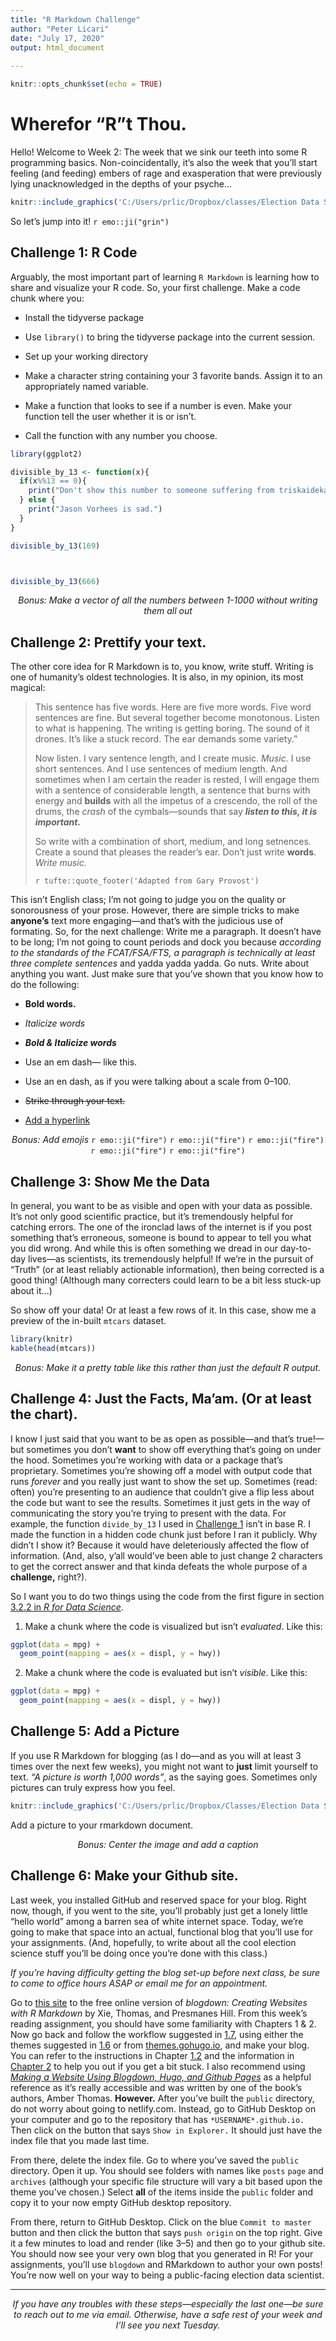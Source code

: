 ```yaml
---
title: "R Markdown Challenge"
author: "Peter Licari"
date: "July 17, 2020"
output: html_document
 
---
```


```r
knitr::opts_chunk$set(echo = TRUE)
```

# Wherefor "R"t Thou. 
Hello! Welcome to Week 2: The week that we sink our teeth into some R programming basics. Non-coincidentally, it's also the week that you'll start feeling (and feeding) embers of rage and exasperation that were previously lying unacknowledged in the depths of your psyche...

```r
knitr::include_graphics('C:/Users/prlic/Dropbox/classes/Election Data Science/Labs/pics/wk2/lovethislanguage.png')

```

So let's jump into it! `r emo::ji("grin")`

## <a name ="anchor1"></a> Challenge 1: R Code
Arguably, the most important part of learning `R Markdown` is learning how to share and visualize your R code. So, your first challenge. Make a code chunk where you:

- Install the tidyverse package

- Use `library()` to bring the tidyverse package into the current session.

- Set up your working directory

- Make a character string containing your 3 favorite bands. Assign it to an appropriately named variable.

- Make a function that looks to see if a number is even. Make your function tell the user whether it is or isn't.

- Call the function with any number you choose.



```r
library(ggplot2)

divisible_by_13 <- function(x){
  if(x%%13 == 0){
    print("Don't show this number to someone suffering from triskaidekaphobia")
  } else {
    print("Jason Vorhees is sad.")
  }
}

```


```r
divisible_by_13(169)



divisible_by_13(666)

```

<center>
*Bonus: Make a vector of all the numbers between 1-1000 _without_ writing them all out* 
</center>

## Challenge 2: Prettify your text. 

The other core idea for R Markdown is to, you know, write stuff. Writing is one of humanity's oldest technologies. It is also, in my opinion, its most magical:



>This sentence has five words. Here are five more words. Five word sentences are fine. But several together become monotonous. Listen to what is happening. The writing is getting boring. The sound of it drones. It's like a stuck record. The ear demands some variety."
>
>Now listen. I vary sentence length, and I create music. *Music.* I use short sentences. And I use sentences of medium length. And sometimes when I am certain the reader is rested, I will engage them with a sentence of considerable length, a sentence that burns with energy and **builds** with all the impetus of a crescendo, the roll of the drums, the *crash* of the cymbals---sounds that say **_listen to this, it is important._**
>
>So write with a combination of short, medium, and long setnences. Create a sound that pleases the reader's ear. Don't just write **words**. *Write music.*
>
>`r tufte::quote_footer('Adapted from Gary Provost')`

This isn't English class; I'm not going to judge you on the quality or sonorousness of your prose. However, there are simple tricks to make **anyone's** text more engaging---and that's with the judicious use of formating. So, for the next challenge: Write me a paragraph. It doesn't have to be long; I'm not going to count periods and dock you because *according to the standards of the FCAT/FSA/FTS, a paragraph is technically at least three complete sentences* and yadda yadda yadda. Go nuts. Write about anything you want. Just make sure that you've shown that you know how to do the following: 

- **Bold words.**

- *Italicize words*

- **_Bold & Italicize words_**

- Use an em dash--- like this. 

- Use an en dash, as if you were talking about a scale from 0--100.

- ~~Strike through your text.~~

- [Add a hyperlink](https://www.youtube.com/watch?v=dQw4w9WgXcQ)

<center>
*Bonus: Add emojis* `r emo::ji("fire")` `r emo::ji("fire")` `r emo::ji("fire")` `r emo::ji("fire")` `r emo::ji("fire")` </center>

## Challenge 3: Show Me the Data

In general, you want to be as visible and open with your data as possible. It's not only good scientific practice, but it's tremendously helpful for catching errors. The one of the ironclad laws of the internet is if you post something that's erroneous, someone is bound to appear to tell you what you did wrong. And while this is often something we dread in our day-to-day lives---as scientists, its tremendously helpful! If we're in the pursuit of "Truth" (or at least reliably actionable information), then being corrected is a good thing! (Although many correcters could learn to be a bit less stuck-up about it...)

So show off your data! Or at least a few rows of it. In this case, show me a preview of the in-built `mtcars` dataset. 
```r
library(knitr)
kable(head(mtcars))

```
<center>
*Bonus: Make it a pretty table like this rather than just the default R output.*
</center>

## Challenge 4: Just the Facts, Ma'am. (Or at least the chart).

I know I just said that you want to be as open as possible---and that's true!---but sometimes you don't **want** to show off everything that's going on under the hood. Sometimes you're working with data or a package that's proprietary. Sometimes you're showing off a model with output code that runs *forever* and you really just want to show the set up. Sometimes (read: often) you're presenting to an audience that couldn't give a flip less about the code but want to see the results. Sometimes it just gets in the way of communicating the story you're trying to present with the data. For example, the function `divide_by_13` I used in [Challenge 1](#anchor1) isn't in base R. I made the function in a hidden code chunk just before I ran it publicly. Why didn't I show it? Because it would have deleteriously affected the flow of information. (And, also, y'all would've been able to just change 2 characters to get the correct answer and that kinda defeats the whole purpose of a **challenge,** right?).

So I want you to do two things using the code from the first figure in section [3.2.2 in *R for Data Science*](https://r4ds.had.co.nz/data-visualisation.html).

1. Make a chunk where the code is visualized but isn't *evaluated*. Like this:

```r


ggplot(data = mpg) + 
  geom_point(mapping = aes(x = displ, y = hwy))

```

2. Make a chunk where the code is evaluated but isn't *visible*. Like this:

```r
ggplot(data = mpg) + 
  geom_point(mapping = aes(x = displ, y = hwy))
```


## Challenge 5: Add a Picture

If you use R Markdown for blogging (as I do---and as you will at least 3 times over the next few weeks), you might not want to **just** limit yourself to text. *"A picture is worth 1,000 words"*, as the saying goes. Sometimes only pictures can truly express how you feel.

```r
knitr::include_graphics('C:/Users/prlic/Dropbox/Classes/Election Data Science/labs/pics/pikameme.png')
```

Add a picture to your rmarkdown document. 

<center>
*Bonus: Center the image and add a caption*
</center>

## Challenge 6: Make your Github site. 

Last week, you installed GitHub and reserved space for your blog. Right now, though, if you went to the site, you'll probably just get a lonely little "hello world" among a barren sea of white internet space. Today, we're going to make that space into an actual, functional blog that you'll use for your assignments. (And, hopefully, to write about all the cool election science stuff you'll be doing once you're done with this class.) 

*If you're having difficulty getting the blog set-up before next class, be sure to come to office hours ASAP or email me for an appointment.*

Go to [this site](https://bookdown.org/yihui/blogdown/) to the free online version of *blogdown: Creating Websites with R Markdown* by Xie, Thomas, and Presmanes Hill. From this week's reading assignment, you should have some familiarity with Chapters 1 & 2. Now go back and follow the workflow suggested in [1.7](https://bookdown.org/yihui/blogdown/workflow.html), using either the themes suggested in [1.6](https://bookdown.org/yihui/blogdown/other-themes.html) or from [themes.gohugo.io](https://themes.gohugo.io/), and make your blog. You can refer to the instructions in Chapter [1.2](https://bookdown.org/yihui/blogdown/a-quick-example.html) and the information in [Chapter 2](https://bookdown.org/yihui/blogdown/hugo.html) to help you out if you get a bit stuck. I also recommend using [*Making a Website Using Blogdown, Hugo, and Github Pages*](https://amber.rbind.io/2016/12/19/website/) as a helpful reference as it's really accessible and was written by one of the book's authors, Amber Thomas. **However.** After you've built the `public` directory, do not worry about going to netlify.com. Instead, go to GitHub Desktop on your computer and go to the repository that has `*USERNAME*.github.io.` Then click on the button that says `Show in Explorer.` It should just have the index file that you made last time. 

From there, delete the index file. Go to where you've saved the `public` directory. Open it up. You should see folders with names like `posts` `page` and `archives` (although your specific file structure will vary a bit based upon the theme you've chosen.) Select **all** of the items inside the `public` folder and copy it to your now empty GitHub desktop repository. 

From there, return to GitHub Desktop. Click on the blue `Commit to master` button and then click the button that says `push origin` on the top right. Give it a few minutes to load and render (like 3--5) and then go to your github site. You should now see your very own blog that you generated in R! For your assignments, you'll use `blogdown` and RMarkdown to author your own posts! You're now well on your way to being a public-facing election data scientist.

***
<center>
*If you have any troubles with these steps---especially the last one---be sure to reach out to me via email. Otherwise, have a safe rest of your week and I'll see you next Tuesday.*
</center>
$~$

